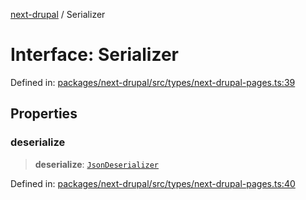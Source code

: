 [next-drupal](../globals.mdx) / Serializer

# Interface: Serializer

Defined in: [packages/next-drupal/src/types/next-drupal-pages.ts:39](https://github.com/chapter-three/next-drupal/blob/b814feb907442ea504825c35810c973aeb865442/packages/next-drupal/src/types/next-drupal-pages.ts#L39)

## Properties

### deserialize

> **deserialize**: [`JsonDeserializer`](../type-aliases/JsonDeserializer.mdx)

Defined in: [packages/next-drupal/src/types/next-drupal-pages.ts:40](https://github.com/chapter-three/next-drupal/blob/b814feb907442ea504825c35810c973aeb865442/packages/next-drupal/src/types/next-drupal-pages.ts#L40)
